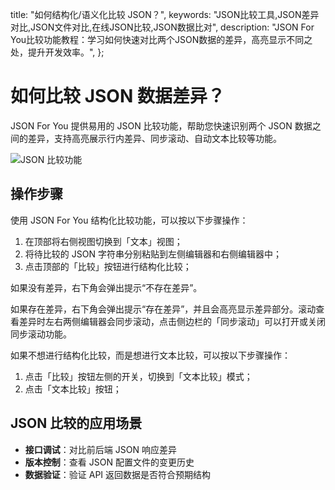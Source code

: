 
  title: "如何结构化/语义化比较 JSON？",
  keywords: "JSON比较工具,JSON差异对比,JSON文件对比,在线JSON比较,JSON数据比对",
  description: "JSON For You比较功能教程：学习如何快速对比两个JSON数据的差异，高亮显示不同之处，提升开发效率。",
};

# 如何比较 JSON 数据差异？

JSON For You 提供易用的 JSON 比较功能，帮助您快速识别两个 JSON 数据之间的差异，支持高亮展示行内差异、同步滚动、自动文本比较等功能。

<img src="/example/compare.webp" alt="JSON 比较功能" />

## 操作步骤

使用 JSON For You 结构化比较功能，可以按以下步骤操作：

1. 在顶部将右侧视图切换到「文本」视图；
2. 将待比较的 JSON 字符串分别粘贴到左侧编辑器和右侧编辑器中；
3. 点击顶部的「比较」按钮进行结构化比较；

如果没有差异，右下角会弹出提示“不存在差异”。

如果存在差异，右下角会弹出提示“存在差异”，并且会高亮显示差异部分。滚动查看差异时左右两侧编辑器会同步滚动，点击侧边栏的「同步滚动」可以打开或关闭同步滚动功能。

如果不想进行结构化比较，而是想进行文本比较，可以按以下步骤操作：

1. 点击「比较」按钮左侧的开关，切换到「文本比较」模式；
2. 点击「文本比较」按钮；

## JSON 比较的应用场景

- **接口调试**：对比前后端 JSON 响应差异
- **版本控制**：查看 JSON 配置文件的变更历史
- **数据验证**：验证 API 返回数据是否符合预期结构

<Refer />
